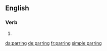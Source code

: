 ==English==

===Verb===
{{head|en|present participle}}

# {{present participle of|par|lang=en|nocat=1}}

[[da:parring]]
[[de:parring]]
[[fr:parring]]
[[simple:parring]]